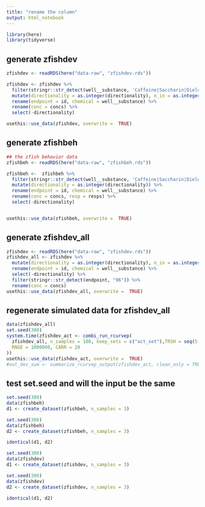 ```yaml
---
title: "rename the column"
output: html_notebook
---
```


```r
library(here)
library(tidyverse)
```

## generate zfishdev


```r
zfishdev <- readRDS(here("data-raw", "zfishdev.rds"))

zfishdev <- zfishdev %>%
  filter(stringr::str_detect(well__substance, 'Caffeine|Saccharin|Dieldrin')) %>%
  mutate(directionality = as.integer(directionality), n_in = as.integer(n_in), N = as.integer(N)) %>%
  rename(endpoint = id, chemical = well__substance) %>%
  rename(conc = concs) %>%
  select(-directionality)

usethis::use_data(zfishdev, overwrite =  TRUE)
```

## generate zfishbeh

```r
## the zfish behavior data
zfishbeh <- readRDS(here("data-raw", "zfishbeh.rds"))

zfishbeh <-  zfishbeh %>%
  filter(stringr::str_detect(well__substance, 'Caffeine|Saccharin|Dieldrin')) %>%
  mutate(directionality = as.integer(directionality)) %>%
  rename(endpoint = id, chemical = well__substance) %>%
  rename(conc = concs, resp = resps) %>%
  select(-directionality)


usethis::use_data(zfishbeh, overwrite =  TRUE)
```

## generate zfishdev_all

```r
zfishdev <- readRDS(here("data-raw", "zfishdev.rds"))
zfishdev_all <- zfishdev %>%
  mutate(directionality = as.integer(directionality), n_in = as.integer(n_in), N = as.integer(N)) %>%
  rename(endpoint = id, chemical = well__substance) %>%
  select(-directionality) %>%
  filter(stringr::str_detect(endpoint, "96")) %>%
  rename(conc = concs)
usethis::use_data(zfishdev_all, overwrite =  TRUE)
```

## regenerate simulated data for zfishdev_all

```r
data(zfishdev_all)
set.seed(300)
system.time(zfishdev_act <- combi_run_rcurvep(
  zfishdev_all, n_samples = 100, keep_sets = c("act_set"),TRSH = seq(5, 95, by = 5),
  RNGE = 1000000, CARR = 20
))
usethis::use_data(zfishdev_act, overwrite =  TRUE)
#out_dev_sum <- summarize_rcurvep_output(zfishdev_act, clean_only = TRUE)
```

## test set.seed and will the input be the same

```r
set.seed(300)
data(zfishbeh)
d1 <- create_dataset(zfishbeh, n_samples = 3)
```

```r
set.seed(300)
data(zfishbeh)
d2 <- create_dataset(zfishbeh, n_samples = 3)

identical(d1, d2)
```

```r
set.seed(300)
data(zfishdev)
d1 <- create_dataset(zfishdev, n_samples = 3)
```

```r
set.seed(300)
data(zfishdev)
d2 <- create_dataset(zfishdev, n_samples = 3)

identical(d1, d2)
```

